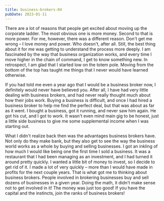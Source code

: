 ```yaml
---
title: business-brokers-04
pubDate: 2023-01-11
---
```


There are a lot of reasons that people get excited about moving up the corporate ladder. The most obvious one is more money. Second to that is more power. For me, however, there was a different reason. Don't get me wrong – I love money and power. Who doesn't, after all. Still, the best thing about it for me was getting to understand the process more deeply. I am fascinated by the way that business organization works, and every time I move higher in the chain of command, I get to know something new. In retrospect, I am glad that I started low on the totem pole. Moving from the bottom of the top has taught me things that I never would have learned otherwise.

If you had told me even a year ago that I would be a business broker now, I definitely would never have believed you. After all, I have had very little dealing with business brokers, and had never really thought much about how their jobs work. Buying a business is difficult, and once I had hired a business broker to help me find the perfect deal, but that was about as far as it went. I bought a business, got it running, and never saw him again. He got his cut, and I got to work. It wasn't even mind main gig to be honest, just a little side business to give me some supplemental income when I was starting out.

What I didn't realize back then was the advantages business brokers have. Not only do they make bank, but they also get to see the way the business world works as a whole by buying and selling businesses. I got an inkling of how much I would like being one the first time I sold a business. It was a restaurant that I had been managing as an investment, and I had turned it around pretty quickly. I wanted a little bit of money to invest, so I decide to get rid of it. I made a lot of very quickly – more than I would have made in profits for the next couple years. That is what got me to thinking about business brokers. People involved in brokering businesses buy and sell dozens of businesses in a given year. Doing the math, it didn't make sense not to get involved in it! The money was just too good! If you have the capital and the instincts, join the ranks of business brokers!